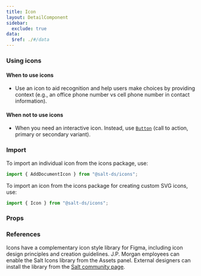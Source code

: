 ```yaml
---
title: Icon
layout: DetailComponent
sidebar:
  exclude: true
data:
  $ref: ./#/data
---
```


### Using icons

#### When to use icons

- Use an icon to aid recognition and help users make choices by providing context (e.g., an office phone number vs cell phone number in contact information).

#### When not to use icons

- When you need an interactive icon. Instead, use [`Button`](/salt/components/Button) (call to action, primary or secondary variant).

### Import

To import an individual icon from the icons package, use:

```js
import { AddDocumentIcon } from "@salt-ds/icons";
```

To import an icon from the icons package for creating custom SVG icons, use:

```js
import { Icon } from "@salt-ds/icons";
```

### Props

<PropsTable componentName="Icon" packageName="icons" />

### References

Icons have a complementary icon style library for Figma, including icon design principles and creation guidelines. J.P. Morgan employees can enable the Salt Icons library from the Assets panel. External designers can install the library from the [Salt community page](https://www.figma.com/community/file/1184561977727107234/Salt%3A-Icons).
